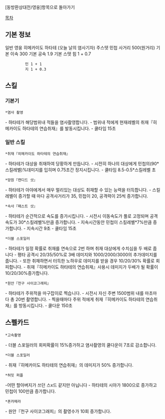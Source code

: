 [동방환상대전/영웅]항목으로 돌아가기

[[목차]]
== 기본 정보 ==
일반 영웅 히메카이도 하타테 (오늘 날의 염사기자)
주스텟 민첩
사거리 500(원거리)
기본 이속 300
기본 공속 1.9 
기본 스텟 힘 1 + 0.7
          민 1 + 1
          지 1 + 0.3


== 스킬 ==
=== 기본기 ===
 *염사 촬영
- 하타테가 해당범위내 적들을 염사촬영합니다.
- 범위내 적에게 현재레벨의 취재『히메카이도 하타테의 연습취재』를 발동시킵니다.
- 쿨타임 15초

=== 일반 스킬 ===
 *취재『히메카이도 하타테의 연습취재』
- 하타테가 대상을 취재하여 당황하게 만듭니다.
- 시전히 하나의 대상에게 민첩의(90*스킬레벨)%데미지를 입히며 0.75초간 정지시킵니다.
- 쿨타임 8.5-0.5*스킬레벨 초

 *망원『캔디드 샷』
- 하타테가 아야에게서 매우 멀리있는 대상도 취재할 수 있는 능력을 터득합니다.
- 스킬레벨이 증가할 때 마다 공격사거리가 35, 민첩이 20, 공격력이 25씩 증가합니다.
 
 *속사『패스트 샷』
- 하타테가 순간적으로 속도를 증가시킵니다.
- 시전시 이동속도가 풀로 고정되며 공격속도가 30*스킬레벨%만큼 증가합니다.
- 지속시간동안 민첩이 스킬레벨*7%만큼 증가합니다.
- 지속시간 9초
- 쿨타임 15초
 
 *더블 스포일러
- 하타테가 일정 확률로 취재를 연속으로 2번 하며 취재 대상에게 수치심을 두 배로 줍니다
- 평타 공격시 20/35/50%로 3배 데미지와 1000/2000/3000의 추가데미지를 줍니다.
- 또한 취재하면서 터득한 노하우로 데미지를 받을 경우 10/20/30% 확률로 회피합니다.
- 취재『히메카이도 하타테의 연습취재』사용시 데미지가 두배가 될 확률이 10/20/30%증가합니다.
 
 *원안『천구 사이코그래피』
- 하타테가 주위적을 마구잡이로 찍습니다.
- 시전시 자신 주변 1500범위 내를 마초마다 총 20번 촬영합니다.
- 찍을때마다 주위 적에게 취재『히메카이도 하타테의 연습취재』를 방동시킵니다.
- 쿨다운 150초


== 스펠카드 ==
 
 *고속촬영
- 더블 스포일러의 회피확률이 15%증가하고 염사촬영의 쿨다운이 7초로 감소합니다.
 
 *더블 스포일러
- 취재『히메카이도 하타테의 연습취재』의 데미지가 50% 증가합니다.
 
 *허밋 퍼플
-어떤 할아버지가 쓰던 스x드 같지만 아닙니다
- 하타테의 시야가 1800으로 증가하고 민첩이 100만큼 증가합니다.
 
 *폰카메라
- 원안『천구 사이코그래피』의 촬영수가 10회 증가합니다.
